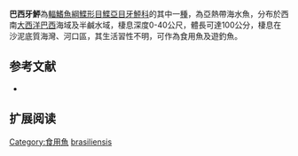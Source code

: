 {{Speciesbox
| name = 巴西牙鮃
| image = Paralichthys brasiliensis.jpg
| image_width = 250px
| image_caption = 
| status = NE
| status_system = IUCN3.1
| genus = Paralichthys
| species = brasiliensis
| authority = [[Ranzani|Ranzani]], 1842
| synonyms = *''Hippoglossus brasiliensis,Ranzani, 1842 ''
*''Rhombus aramaca,Castelnau, 1855''
}}

'''巴西牙鮃'''為[[輻鰭魚綱|輻鰭魚綱]][[鰈形目|鰈形目]][[鰈亞目|鰈亞目]][[牙鮃科|牙鮃科]]的其中一[[種|種]]，為亞熱帶海水魚，分布於西南[[大西洋|大西洋]][[巴西|巴西]]海域及半鹹水域，棲息深度0-40公尺，體長可達100公分，棲息在沙泥底質海灣、河口區，其生活習性不明，可作為食用魚及遊釣魚。
==参考文献==
*{{FishBase_species|genus=Paralichthys|species=brasiliensis|year=2014|month=3}}

== 扩展阅读 ==
{{refbegin}}
{{wikispecies-inline|Paralichthys brasiliensis|巴西牙鮃}}
{{refend}}
{{Taxonbar|from=Q2842602}}

[[Category:食用魚|Category:食用魚]]
[[Category:牙鮃屬|brasiliensis]]


{{魚類小作品}}